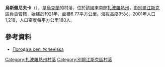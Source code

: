 {{coord|47|3|37|N|36|35|54|E|scale:100000|display=title}}

'''烏斯佩尼夫卡'''（{{lang-uk|Успенівка}}），是[[烏克蘭|烏克蘭]]的村落，位於該國東南部[[扎波羅熱州|扎波羅熱州]]，由[[別爾江斯克區|別爾江斯克區]]負責管轄，始建於1921年，面積6.77平方公里，海拔高度95米，2001年人口1,218，人口密度每平方公里180人。

==參考資料==
* [http://weather.in.ua/ua/zaporozhskaja/26952 Погода в селі Успенівка] {{Wayback|url=http://weather.in.ua/ua/zaporozhskaja/26952 |date=20111220042701 }}

[[Category:扎波羅熱州村落|Category:扎波羅熱州村落]]
[[Category:別爾江斯克區村落|Category:別爾江斯克區村落]]


{{Zaporizhia-geo-stub}}